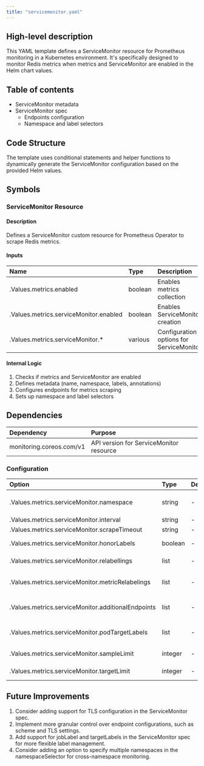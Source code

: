 ```yaml
---
title: "servicemonitor.yaml"
---
```


## High-level description
This YAML template defines a ServiceMonitor resource for Prometheus monitoring in a Kubernetes environment. It's specifically designed to monitor Redis metrics when metrics and ServiceMonitor are enabled in the Helm chart values.

## Table of contents
- ServiceMonitor metadata
- ServiceMonitor spec
  - Endpoints configuration
  - Namespace and label selectors

## Code Structure
The template uses conditional statements and helper functions to dynamically generate the ServiceMonitor configuration based on the provided Helm values.

## Symbols

### ServiceMonitor Resource
#### Description
Defines a ServiceMonitor custom resource for Prometheus Operator to scrape Redis metrics.

#### Inputs
| Name | Type | Description |
|:-----|:-----|:------------|
| .Values.metrics.enabled | boolean | Enables metrics collection |
| .Values.metrics.serviceMonitor.enabled | boolean | Enables ServiceMonitor creation |
| .Values.metrics.serviceMonitor.* | various | Configuration options for ServiceMonitor |

#### Internal Logic
1. Checks if metrics and ServiceMonitor are enabled
2. Defines metadata (name, namespace, labels, annotations)
3. Configures endpoints for metrics scraping
4. Sets up namespace and label selectors

## Dependencies
| Dependency | Purpose |
|:-----------|:--------|
| monitoring.coreos.com/v1 | API version for ServiceMonitor resource |

### Configuration
| Option | Type | Default | Description |
|:-------|:-----|:--------|:------------|
| .Values.metrics.serviceMonitor.namespace | string | - | Namespace for ServiceMonitor |
| .Values.metrics.serviceMonitor.interval | string | - | Scrape interval |
| .Values.metrics.serviceMonitor.scrapeTimeout | string | - | Scrape timeout |
| .Values.metrics.serviceMonitor.honorLabels | boolean | - | Honor labels configuration |
| .Values.metrics.serviceMonitor.relabellings | list | - | Relabeling configurations |
| .Values.metrics.serviceMonitor.metricRelabelings | list | - | Metric relabeling configurations |
| .Values.metrics.serviceMonitor.additionalEndpoints | list | - | Additional endpoints to scrape |
| .Values.metrics.serviceMonitor.podTargetLabels | list | - | Pod labels to transfer to metrics |
| .Values.metrics.serviceMonitor.sampleLimit | integer | - | Sample limit for scraping |
| .Values.metrics.serviceMonitor.targetLimit | integer | - | Target limit for scraping |

## Future Improvements
1. Consider adding support for TLS configuration in the ServiceMonitor spec.
2. Implement more granular control over endpoint configurations, such as scheme and TLS settings.
3. Add support for jobLabel and targetLabels in the ServiceMonitor spec for more flexible label management.
4. Consider adding an option to specify multiple namespaces in the namespaceSelector for cross-namespace monitoring.